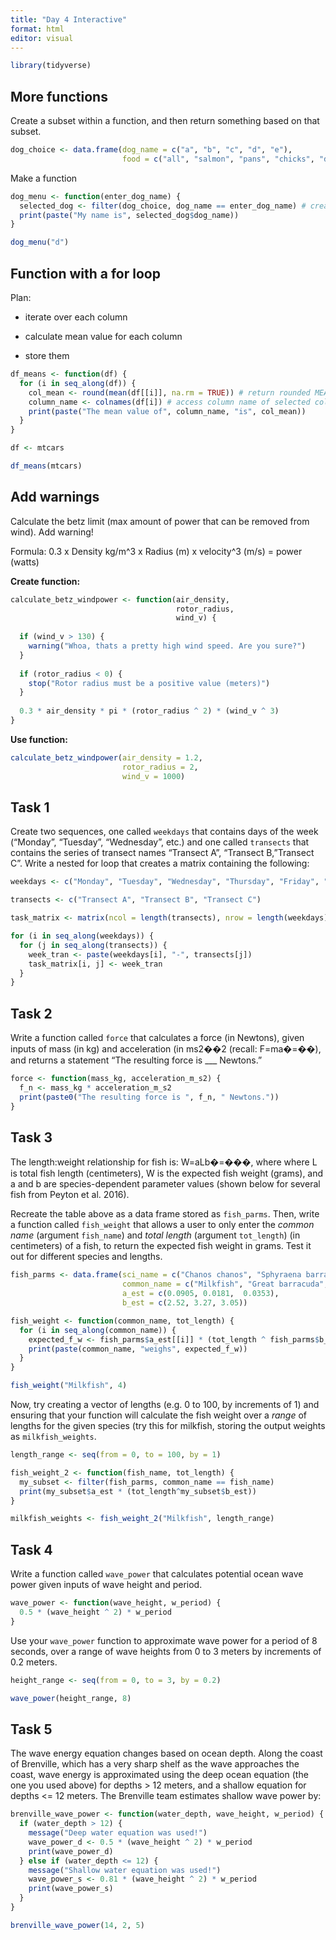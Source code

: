 ```yaml
---
title: "Day 4 Interactive"
format: html
editor: visual
---
```


```r
library(tidyverse)
```

## More functions

Create a subset within a function, and then return something based on that subset.

```r

dog_choice <- data.frame(dog_name = c("a", "b", "c", "d", "e"),
                         food = c("all", "salmon", "pans", "chicks", "dudes"))
```

Make a function

```r
dog_menu <- function(enter_dog_name) {
  selected_dog <- filter(dog_choice, dog_name == enter_dog_name) # create subset to create input row
  print(paste("My name is", selected_dog$dog_name))
}

dog_menu("d")
```

## Function with a for loop

Plan:

-   iterate over each column

-   calculate mean value for each column

-   store them

```r
df_means <- function(df) {
  for (i in seq_along(df)) {
    col_mean <- round(mean(df[[i]], na.rm = TRUE)) # return rounded MEANS of the vector of values [[]] from the column 
    column_name <- colnames(df[i]) # access column name of selected column i
    print(paste("The mean value of", column_name, "is", col_mean))
  }
}

df <- mtcars

df_means(mtcars)
```

## Add warnings

Calculate the betz limit (max amount of power that can be removed from wind). Add warning!

Formula: 0.3 x Density kg/m\^3 x Radius (m) x velocity\^3 (m/s) = power (watts)

**Create function:**

```r
calculate_betz_windpower <- function(air_density, 
                                     rotor_radius, 
                                     wind_v) {
  
  if (wind_v > 130) {
    warning("Whoa, thats a pretty high wind speed. Are you sure?")
  }
  
  if (rotor_radius < 0) {
    stop("Rotor radius must be a positive value (meters)")
  }
  
  0.3 * air_density * pi * (rotor_radius ^ 2) * (wind_v ^ 3)
}
```

**Use function:**

```r
calculate_betz_windpower(air_density = 1.2,
                         rotor_radius = 2,
                         wind_v = 1000)
```

## Task 1

Create two sequences, one called `weekdays` that contains days of the week ("Monday", "Tuesday", "Wednesday", etc.) and one called `transects` that contains the series of transect names "Transect A", "Transect B,"Transect C". Write a nested for loop that creates a matrix containing the following:

```r
weekdays <- c("Monday", "Tuesday", "Wednesday", "Thursday", "Friday", "Saturday", "Sunday")

transects <- c("Transect A", "Transect B", "Transect C")

task_matrix <- matrix(ncol = length(transects), nrow = length(weekdays))

for (i in seq_along(weekdays)) {
  for (j in seq_along(transects)) {
    week_tran <- paste(weekdays[i], "-", transects[j])
    task_matrix[i, j] <- week_tran
  }
}
```

## Task 2

Write a function called `force` that calculates a force (in Newtons), given inputs of mass (in kg) and acceleration (in ms2��2 (recall: F=ma�=��), and returns a statement "The resulting force is \_\_\_ Newtons."

```r
force <- function(mass_kg, acceleration_m_s2) {
  f_n <- mass_kg * acceleration_m_s2
  print(paste0("The resulting force is ", f_n, " Newtons."))
}
```

## Task 3

The length:weight relationship for fish is: W=aLb�=���, where where L is total fish length (centimeters), W is the expected fish weight (grams), and a and b are species-dependent parameter values (shown below for several fish from Peyton et al. 2016).

Recreate the table above as a data frame stored as `fish_parms`. Then, write a function called `fish_weight` that allows a user to only enter the *common name* (argument `fish_name`) and *total length* (argument `tot_length`) (in centimeters) of a fish, to return the expected fish weight in grams. Test it out for different species and lengths.

```r
fish_parms <- data.frame(sci_name = c("Chanos chanos", "Sphyraena barracuda", "Caranx ignobilis"),
                         common_name = c("Milkfish", "Great barracuda", "	Giant trevally"),
                         a_est = c(0.0905, 0.0181, 	0.0353),
                         b_est = c(2.52, 3.27, 3.05))
```

```r
fish_weight <- function(common_name, tot_length) {
  for (i in seq_along(common_name)) {
    expected_f_w <- fish_parms$a_est[[i]] * (tot_length ^ fish_parms$b_est[[i]])
    print(paste(common_name, "weighs", expected_f_w))
  }
}

fish_weight("Milkfish", 4)
```

Now, try creating a vector of lengths (e.g. 0 to 100, by increments of 1) and ensuring that your function will calculate the fish weight over a *range* of lengths for the given species (try this for milkfish, storing the output weights as `milkfish_weights`.

```r
length_range <- seq(from = 0, to = 100, by = 1)

fish_weight_2 <- function(fish_name, tot_length) {
  my_subset <- filter(fish_parms, common_name == fish_name)
  print(my_subset$a_est * (tot_length^my_subset$b_est))
}

milkfish_weights <- fish_weight_2("Milkfish", length_range)

```

## Task 4

Write a function called `wave_power` that calculates potential ocean wave power given inputs of wave height and period.

```r
wave_power <- function(wave_height, w_period) {
  0.5 * (wave_height ^ 2) * w_period
}
```

Use your `wave_power` function to approximate wave power for a period of 8 seconds, over a range of wave heights from 0 to 3 meters by increments of 0.2 meters.

```r
height_range <- seq(from = 0, to = 3, by = 0.2)

wave_power(height_range, 8)
```

## Task 5

The wave energy equation changes based on ocean depth. Along the coast of Brenville, which has a very sharp shelf as the wave approaches the coast, wave energy is approximated using the deep ocean equation (the one you used above) for depths \> 12 meters, and a shallow equation for depths \<= 12 meters. The Brenville team estimates shallow wave power by:

```r

brenville_wave_power <- function(water_depth, wave_height, w_period) {
  if (water_depth > 12) {
    message("Deep water equation was used!")
    wave_power_d <- 0.5 * (wave_height ^ 2) * w_period
    print(wave_power_d)
  } else if (water_depth <= 12) {
    message("Shallow water equation was used!")
    wave_power_s <- 0.81 * (wave_height ^ 2) * w_period
    print(wave_power_s)
  }
}

brenville_wave_power(14, 2, 5)
```
